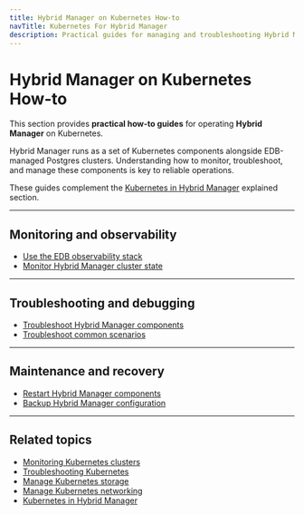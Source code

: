 ```yaml
---
title: Hybrid Manager on Kubernetes How-to
navTitle: Kubernetes For Hybrid Manager
description: Practical guides for managing and troubleshooting Hybrid Manager on Kubernetes.
---
```


# Hybrid Manager on Kubernetes How-to

This section provides **practical how-to guides** for operating **Hybrid Manager** on Kubernetes.

Hybrid Manager runs as a set of Kubernetes components alongside EDB-managed Postgres clusters.
Understanding how to monitor, troubleshoot, and manage these components is key to reliable operations.

These guides complement the [Kubernetes in Hybrid Manager](/portal/kubernetes/learn/explained/hybrid-manager/hybrid-manager/k8s-in-hybrid-manager) explained section.

* * *

## Monitoring and observability

-   [Use the EDB observability stack](./use-edb-observability-stack)
-   [Monitor Hybrid Manager cluster state](monitor-hyrid-manager-cluster-state/)

* * *

## Troubleshooting and debugging

-   [Troubleshoot Hybrid Manager components](./troubleshoot-hybrid-manager-components)
-   [Troubleshoot common scenarios](./troubleshoot-common-scenarios)

* * *

## Maintenance and recovery

-   [Restart Hybrid Manager components](./restart-hybrid-manager-components)
-   [Backup Hybrid Manager configuration](./backup-hybrid-manager-configuration)

* * *

## Related topics

- [Monitoring Kubernetes clusters](/portal/kubernetes/learn/how-to/monitor-kubernetes-cluster)
- [Troubleshooting Kubernetes](/portal/kubernetes/learn/how-to/troubleshooting-on-kubernetes)
- [Manage Kubernetes storage](/portal/kubernetes/learn/how-to/manage-kubernetes-storage)
- [Manage Kubernetes networking](/portal/kubernetes/learn/how-to/manage-kubernetes-networking)
- [Kubernetes in Hybrid Manager](/portal/kubernetes/learn/explained/hybrid-manager/hybrid-manager/k8s-in-hybrid-manager)
